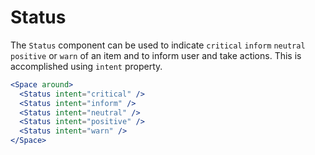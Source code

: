 
<Meta component={Status} title="Docs/Components/Content/Status" />

# Status

The `Status` component can be used to indicate `critical` `inform` `neutral` `positive` or `warn` of an item and to inform user and take actions. This is accomplished using `intent` property.

```jsx
<Space around>
  <Status intent="critical" />
  <Status intent="inform" />
  <Status intent="neutral" />
  <Status intent="positive" />
  <Status intent="warn" />
</Space>
```